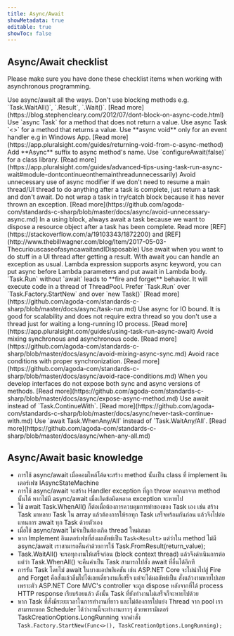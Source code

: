 ```yaml
---
title: Async/Await
showMetadata: true
editable: true
showToc: false
---
```



## Async/Await checklist

Please make sure you have done these checklist items when working with asynchronous programming.

<CheckListItem>
  Use async/await all the ways.
</CheckListItem>

<CheckListItem>
Don't use blocking methods e.g. `Task.WaitAll()`, `.Result`, `.Wait()`.
[Read more](https://blog.stephencleary.com/2012/07/dont-block-on-async-code.html)
</CheckListItem>

<CheckListItem>
Use `async Task` for a method that does not return a value.
</CheckListItem>

<CheckListItem>
Use async Task `<<TResult>>` for a method that returns a value.
</CheckListItem>

<CheckListItem>
Use **async void** only for an event handler e.g in Windows App.
[Read more](https://app.pluralsight.com/guides/returning-void-from-c-async-method)
</CheckListItem>

<CheckListItem>
Add **Async** suffix to async method's name.
</CheckListItem>

<CheckListItem>
Use `configureAwait(false)` for a class library.
[Read more](https://app.pluralsight.com/guides/advanced-tips-using-task-run-async-wait#module-dontcontinueonthemainthreadunnecessarily)
</CheckListItem>

<CheckListItem>
Avoid unnecessary use of async modifier if we don't need to resume a main thread/UI thread to do anything after a task is complete, just return a task and don't await.
Do not wrap a task in try/catch block because it has never thrown an exception. [Read more](https://github.com/agoda-com/standards-c-sharp/blob/master/docs/async/avoid-unnecessary-async.md)
</CheckListItem>

<CheckListItem>
In a using block, always await a task because we want to dispose a resource object after a task has been complete.
Read more [REF](https://stackoverflow.com/a/19103343/1872200) and [REF](http://www.thebillwagner.com/blog/Item/2017-05-03-ThecuriouscaseofasyncawaitandIDisposable)
</CheckListItem>

<CheckListItem>
Use await when you want to do stuff in a UI thread after getting a result.
With await you can handle an exception as usual.
</CheckListItem>

<CheckListItem>
Lambda expression supports async keyword, you can put async before Lambda parameters and put await in Lambda body.
</CheckListItem>

<CheckListItem>
`Task.Run` without `await` leads to **fire and forget** behavior. It will execute code in a thread of ThreadPool.
Prefer `Task.Run` over `Task.Factory.StartNew` and over `new Task()`
[Read more](https://github.com/agoda-com/standards-c-sharp/blob/master/docs/async/task-run.md)
</CheckListItem>

<CheckListItem>
Use async for IO bound. It is good for scalability and does not require extra thread so you don't use a thread just for waiting a long-running IO process.
[Read more](https://app.pluralsight.com/guides/using-task-run-async-await)
</CheckListItem>

<CheckListItem>
Avoid mixing synchronous and asynchronous code.
[Read more](https://github.com/agoda-com/standards-c-sharp/blob/master/docs/async/avoid-mixing-async-sync.md)
</CheckListItem>

<CheckListItem>
Avoid race conditions with proper synchronization.
[Read more](https://github.com/agoda-com/standards-c-sharp/blob/master/docs/async/avoid-race-conditions.md)
</CheckListItem>

<CheckListItem>
When you develop interfaces do not expose both sync and async versions of methods.
[Read more](https://github.com/agoda-com/standards-c-sharp/blob/master/docs/async/expose-async-method.md)
</CheckListItem>

<CheckListItem>
Use await instead of `Task.ContinueWith`.
[Read more](https://github.com/agoda-com/standards-c-sharp/blob/master/docs/async/never-task-continue-with.md)
</CheckListItem>


<CheckListItem>
Use `await Task.WhenAny/All` instead of `Task.WaitAny/All`.
[Read more](https://github.com/agoda-com/standards-c-sharp/blob/master/docs/async/when-any-all.md)
</CheckListItem>

## Async/Await basic knowledge

- การใช้ async/await เมื่อคอมไพล์โค้ดจะสร้าง method นั้นเป็น class ที่ implement อินเตอร์เฟซ IAsyncStateMachine
- การใช้ async/await จะสร้าง Handler exception ที่ถูก throw ออกมาจาก method นั้นได้ หากไม่มี async/await เมื่อเกิดข้อผิดพลาด exception จะหายไป
- ใช้ await Task.WhenAll() ก็ต่อเมื่อต้องการควบคุมการทำของของ Task เอง เช่น สร้าง Task มาหลาย Task ใน array
  แล้วต้องการให้รอทุก Task เสร็จพร้อมกันก่อน แล้วจึงไปต่อแทนการ await ทุก Task ด้วยตัวเอง
- เมื่อใช้ async/await ไม่จำเป็นต้องเกิด thread ใหม่เสมอ
- หาก Implement อินเตอร์เฟซที่ส่งผลลัพธ์เป็น `Task<Result>` แต่ว่าใน method ไม่มี async/await เราสามารถคืนค่าด้วยการใช้ Task.FromResult(return_value);
- Task.WaitAll() จะรอทุกงานให้เสร็จก่อน (block context thread) แล้วจึงดำเนินการต่อ แต่ว่า Task.WhenAll() จะคืนค่าเป็น Task สามารถไปสั่ง await ที่อื่นได้อีกที
- การรัน Task โดยไม่ await ในบางแอปพลิเคชัน เช่น ASP.NET Core จะไม่นำไปสู่ Fire and Forget คือสั่งแล้วลืมไปได้เลยเดี๋ยวงานก็เสร็จ แต่จะได้ผลลัพธ์เป็น สั่งแล้วงานหายไปเลย
เพราะตัว ASP.NET Core MVC's controller จะถูก dispose หลังจากที่ได้ process HTTP response เรียบร้อยแล้ว ดังนั้น Task ที่ยังทำงานไม่เสร็จก็จะหายไปด้วย
- หาก Task ที่สั่งมีระยะเวลาในการทำงานที่ยาว และไม่ต้องการไปแย่ง Thread จาก pool เราสามารถบอก Scheduler ได้ว่างานนี้จะทำงานยาวๆ ด้วยพารามิเตอร์ TaskCreationOptions.LongRunning
จากคำสั่ง `Task.Factory.StartNew(Func<>(), TaskCreationOptions.LongRunning);`
